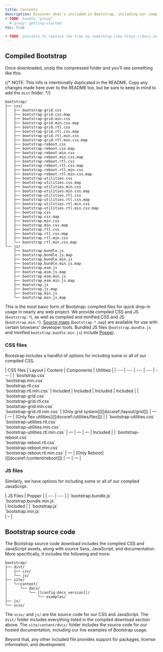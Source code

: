 ```yaml
---
title: Contents
description: Discover what's included in Bootstrap, including our compiled and source code flavors.
# TODO: handle "group"
  # group: getting-started
toc: true

# TODO: possible to replace the tree by something like https://docs.astro.build/en/guides/content-collections/#what-are-content-collections?
---
```


## Compiled Bootstrap

Once downloaded, unzip the compressed folder and you'll see something like this:

{/* NOTE: This info is intentionally duplicated in the README. Copy any changes made here over to the README too, but be sure to keep in mind to add the `dist` folder. */}

```text
bootstrap/
├── css/
│   ├── bootstrap-grid.css
│   ├── bootstrap-grid.css.map
│   ├── bootstrap-grid.min.css
│   ├── bootstrap-grid.min.css.map
│   ├── bootstrap-grid.rtl.css
│   ├── bootstrap-grid.rtl.css.map
│   ├── bootstrap-grid.rtl.min.css
│   ├── bootstrap-grid.rtl.min.css.map
│   ├── bootstrap-reboot.css
│   ├── bootstrap-reboot.css.map
│   ├── bootstrap-reboot.min.css
│   ├── bootstrap-reboot.min.css.map
│   ├── bootstrap-reboot.rtl.css
│   ├── bootstrap-reboot.rtl.css.map
│   ├── bootstrap-reboot.rtl.min.css
│   ├── bootstrap-reboot.rtl.min.css.map
│   ├── bootstrap-utilities.css
│   ├── bootstrap-utilities.css.map
│   ├── bootstrap-utilities.min.css
│   ├── bootstrap-utilities.min.css.map
│   ├── bootstrap-utilities.rtl.css
│   ├── bootstrap-utilities.rtl.css.map
│   ├── bootstrap-utilities.rtl.min.css
│   ├── bootstrap-utilities.rtl.min.css.map
│   ├── bootstrap.css
│   ├── bootstrap.css.map
│   ├── bootstrap.min.css
│   ├── bootstrap.min.css.map
│   ├── bootstrap.rtl.css
│   ├── bootstrap.rtl.css.map
│   ├── bootstrap.rtl.min.css
│   └── bootstrap.rtl.min.css.map
└── js/
    ├── bootstrap.bundle.js
    ├── bootstrap.bundle.js.map
    ├── bootstrap.bundle.min.js
    ├── bootstrap.bundle.min.js.map
    ├── bootstrap.esm.js
    ├── bootstrap.esm.js.map
    ├── bootstrap.esm.min.js
    ├── bootstrap.esm.min.js.map
    ├── bootstrap.js
    ├── bootstrap.js.map
    ├── bootstrap.min.js
    └── bootstrap.min.js.map
```

This is the most basic form of Bootstrap: compiled files for quick drop-in usage in nearly any web project. We provide compiled CSS and JS (`bootstrap.*`), as well as compiled and minified CSS and JS (`bootstrap.min.*`). [Source maps](https://developers.google.com/web/tools/chrome-devtools/javascript/source-maps) (`bootstrap.*.map`) are available for use with certain browsers' developer tools. Bundled JS files (`bootstrap.bundle.js` and minified `bootstrap.bundle.min.js`) include [Popper](https://popper.js.org/).

### CSS files

Bootstrap includes a handful of options for including some or all of our compiled CSS.

<BsTable class="table">
| CSS files | Layout | Content | Components | Utilities |
| --- | --- | --- | --- | --- |
| `bootstrap.css`<br/> `bootstrap.min.css`<br/> `bootstrap.rtl.css`<br/> `bootstrap.rtl.min.css` | Included | Included | Included | Included |
| `bootstrap-grid.css`<br/> `bootstrap-grid.rtl.css`<br/> `bootstrap-grid.min.css`<br/> `bootstrap-grid.rtl.min.css` | [Only grid system]([[docsref:/layout/grid]]) | — | — | [Only flex utilities]([[docsref:/utilities/flex]]) |
| `bootstrap-utilities.css`<br/> `bootstrap-utilities.rtl.css`<br/> `bootstrap-utilities.min.css`<br/> `bootstrap-utilities.rtl.min.css` | — | — | — | Included |
| `bootstrap-reboot.css`<br/> `bootstrap-reboot.rtl.css`<br/> `bootstrap-reboot.min.css`<br/> `bootstrap-reboot.rtl.min.css` | — | [Only Reboot]([[docsref:/content/reboot]]) | — | — |
</BsTable>

### JS files

Similarly, we have options for including some or all of our compiled JavaScript.

<BsTable class="table">
| JS Files | Popper |
| --- | --- |
| `bootstrap.bundle.js`<br/> `bootstrap.bundle.min.js`<br/> | Included |
| `bootstrap.js`<br/> `bootstrap.min.js`<br/> | – |
</BsTable>

## Bootstrap source code

The Bootstrap source code download includes the compiled CSS and JavaScript assets, along with source Sass, JavaScript, and documentation. More specifically, it includes the following and more:

```text
bootstrap/
├── dist/
│   ├── css/
│   └── js/
├── site/
│   └──content/
│      └── docs/
│          └── [[config:docs_version]]/
│              └── examples/
├── js/
└── scss/
```

The `scss/` and `js/` are the source code for our CSS and JavaScript. The `dist/` folder includes everything listed in the compiled download section above. The `site/content/docs/` folder includes the source code for our hosted documentation, including our live examples of Bootstrap usage.

Beyond that, any other included file provides support for packages, license information, and development.
